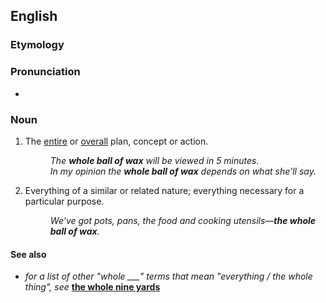==English==

===Etymology===
{{rfe|en}}

===Pronunciation===
* {{audio|en|En-au-whole ball of wax.ogg|Audio (AU)}}

===Noun===
{{en-noun|head=[[whole]] [[ball]] of [[wax]]|?}}

# {{lb|en|idiomatic|slang}} The [[entire]] or [[overall]] plan, concept or action.
#: ''The '''whole ball of wax''' will be viewed in 5 minutes.''
#: ''In my opinion the '''whole ball of wax''' depends on what she'll say.''
# {{lb|en|idiomatic|slang}} Everything of a similar or related nature; everything necessary for a particular purpose.
#: ''We've got pots, pans, the food and cooking utensils—'''the whole ball of wax'''.''

====See also====
* ''for a list of other "whole ___" terms that mean "everything / the whole thing", see'' '''[[the whole nine yards]]'''